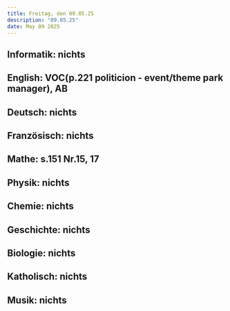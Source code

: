 ```yaml
---
title: Freitag, den 09.05.25
description: "09.05.25"
date: May 09 2025
---
```

## Informatik: nichts
## English: VOC(p.221 politicion - event/theme park manager), AB
## Deutsch: nichts
## Französisch: nichts
## Mathe: s.151 Nr.15, 17
## Physik: nichts
## Chemie: nichts
## Geschichte: nichts
## Biologie: nichts
## Katholisch: nichts
## Musik: nichts